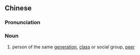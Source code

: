 {{also|同侪}}
==Chinese==
{{zh-forms|s=同侪}}

===Pronunciation===
{{zh-pron
|m=tóngchái
|c=tung4 caai4
|cat=n
}}

===Noun===
{{zh-noun}}

# person of the same [[generation]], [[class]] or social group, [[peer]]
